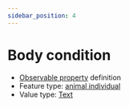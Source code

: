 ```yaml
---
sidebar_position: 4
---
```



# Body condition

- [Observable property](/viewers/dawe-vocabs?uri=https://linked.data.gov.au/def/nrm/a0bf61f1-56fa-4653-8f68-be2f732357c8) definition
- Feature type: [animal individual](http://linked.data.gov.au/def/tern-cv/ecb855ed-50e1-4299-8491-861759ef40b7)
- Value type: [Text](https://w3id.org/tern/ontologies/tern/Text)

<Example
  protocolModule="vertebrate-identify"
  observableProperty="https://linked.data.gov.au/def/nrm/a0bf61f1-56fa-4653-8f68-be2f732357c8"
/>
